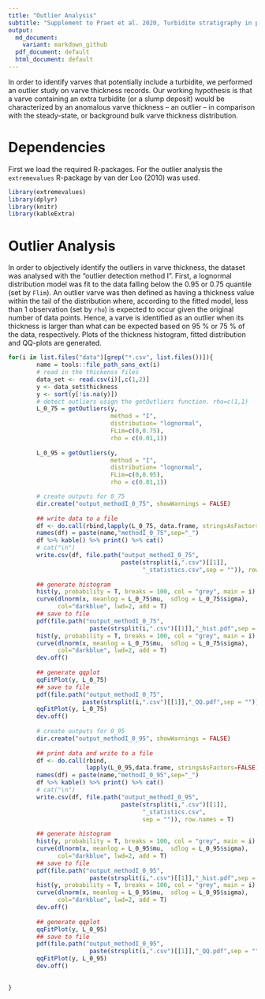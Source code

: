 ```yaml
---
title: "Outlier Analysis"
subtitle: "Supplement to Praet et al. 2020, Turbidite stratigraphy in proglacial lakes - deciphering trigger mechanisms using a statistical approach"
output:
  md_document:
    variant: markdown_github
  pdf_document: default
  html_document: default
---
```


In order to identify varves that potentially include a turbidite, we performed an outlier study on varve thickness records. Our working hypothesis is that a varve containing an extra turbidite (or a slump deposit) would be characterized by an anomalous varve thickness – an outlier – in comparison with the steady-state, or background bulk varve thickness distribution.

# Dependencies

First we load the required R-packages. For the outlier analysis the `extremevalues` R-package by van der Loo (2010) was used.

```r
library(extremevalues)
library(dplyr)
library(knitr)
library(kableExtra)
```

# Outlier Analysis

In order to objectively identify the outliers in varve thickness, the dataset was analysed with the “outlier detection method I”. First, a lognormal distribution model was fit to the data falling below the 0.95 or 0.75 quantile (set by `Flim`). An outlier varve was then defined as having a thickness value within the tail of the distribution where, according to the fitted model, less than 1 observation (set by `rho`) is expected to occur given the original number of data points. Hence, a varve is identified as an outlier when its thickness is larger than what can be expected based on 95 % or 75 % of the data, respectively. Plots of the thickness histogram, fitted distribution and QQ-plots are generated.

```r
for(i in list.files("data")[grep("*.csv", list.files())]){
        name = tools::file_path_sans_ext(i)
        # read in the thickenss files
        data_set <- read.csv(i)[,c(1,2)]
        y <- data_set$thickness
        y <- sort(y[!is.na(y)])
        # detect outliers usign the getOutliers function. rho=c(1,1)
        L_0_75 = getOutliers(y,
                             method = "I",
                             distribution= "lognormal",
                             FLim=c(0,0.75),
                             rho = c(0.01,1))
        
        L_0_95 = getOutliers(y,
                             method = "I",
                             distribution= "lognormal",
                             FLim=c(0,0.95),
                             rho = c(0.01,1))

        # create outputs for 0_75
        dir.create("output_methodI_0_75", showWarnings = FALSE)
        
        ## write data to a file
        df <- do.call(rbind,lapply(L_0_75, data.frame, stringsAsFactors=FALSE))
        names(df) = paste(name,"methodI_0_75",sep="_")
        df %>% kable() %>% print() %>% cat()
        # cat("\n")
        write.csv(df, file.path("output_methodI_0_75",
                                paste(strsplit(i,".csv")[[1]],
                                      "_statistics.csv",sep = "")), row.names = T)
        
        ## generate histogram
        hist(y, probability = T, breaks = 100, col = "grey", main = i)
        curve(dlnorm(x, meanlog = L_0_75$mu,  sdlog = L_0_75$sigma),
              col="darkblue", lwd=2, add = T)
        ## save to file
        pdf(file.path("output_methodI_0_75",
                       paste(strsplit(i,".csv")[[1]],"_hist.pdf",sep = "")))
        hist(y, probability = T, breaks = 100, col = "grey", main = i)
        curve(dlnorm(x, meanlog = L_0_75$mu,  sdlog = L_0_75$sigma),
              col="darkblue", lwd=2, add = T)
        dev.off()
        
        ## generate qqplot
        qqFitPlot(y, L_0_75)
        ## save to file
        pdf(file.path("output_methodI_0_75",
                     paste(strsplit(i,".csv")[[1]],"_QQ.pdf",sep = "")))
        qqFitPlot(y, L_0_75)
        dev.off()
        
        # create outputs for 0_95
        dir.create("output_methodI_0_95", showWarnings = FALSE)
        
        ## print data and write to a file
        df <- do.call(rbind,
                      lapply(L_0_95,data.frame, stringsAsFactors=FALSE))
        names(df) = paste(name,"methodI_0_95",sep="_")
        df %>% kable() %>% print() %>% cat()
        # cat("\n")
        write.csv(df, file.path("output_methodI_0_95",
                                paste(strsplit(i,".csv")[[1]],
                                      "_statistics.csv",
                                      sep = "")), row.names = T)
        
        ## generate histogram
        hist(y, probability = T, breaks = 100, col = "grey", main = i)
        curve(dlnorm(x, meanlog = L_0_95$mu,  sdlog = L_0_95$sigma),
              col="darkblue", lwd=2, add = T)
        ## save to file
        pdf(file.path("output_methodI_0_95",
                       paste(strsplit(i,".csv")[[1]],"_hist.pdf",sep = "")))
        hist(y, probability = T, breaks = 100, col = "grey", main = i)
        curve(dlnorm(x, meanlog = L_0_95$mu,  sdlog = L_0_95$sigma),
              col="darkblue", lwd=2, add = T)
        dev.off()
        
        ## generate qqplot
        qqFitPlot(y, L_0_95)
        ## save to file
        pdf(file.path("output_methodI_0_95",
                       paste(strsplit(i,".csv")[[1]],"_QQ.pdf",sep = "")))
        qqFitPlot(y, L_0_95)
        dev.off()
        

} 
```

